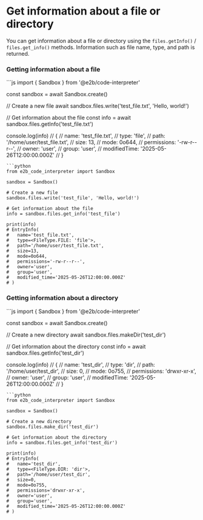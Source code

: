 # Get information about a file or directory

You can get information about a file or directory using the `files.getInfo()` / `files.get_info()` methods. Information such as file name, type, and path is returned.

### Getting information about a file

<CodeGroup>
```js
import { Sandbox } from '@e2b/code-interpreter'

const sandbox = await Sandbox.create()

// Create a new file
await sandbox.files.write('test_file.txt', 'Hello, world!')

// Get information about the file
const info = await sandbox.files.getInfo('test_file.txt')

console.log(info)
// {
//   name: 'test_file.txt',
//   type: 'file',
//   path: '/home/user/test_file.txt',
//   size: 13,
//   mode: 0o644, 
//   permissions: '-rw-r--r--',
//   owner: 'user',
//   group: 'user',
//   modifiedTime: '2025-05-26T12:00:00.000Z'
// }
```
```python
from e2b_code_interpreter import Sandbox

sandbox = Sandbox()

# Create a new file
sandbox.files.write('test_file', 'Hello, world!')

# Get information about the file
info = sandbox.files.get_info('test_file')

print(info)
# EntryInfo(
#   name='test_file.txt',
#   type=<FileType.FILE: 'file'>,
#   path='/home/user/test_file.txt',
#   size=13,
#   mode=0o644,
#   permissions='-rw-r--r--',
#   owner='user',
#   group='user',
#   modified_time='2025-05-26T12:00:00.000Z'
# )
```
</CodeGroup>

### Getting information about a directory

<CodeGroup>
```js
import { Sandbox } from '@e2b/code-interpreter'

const sandbox = await Sandbox.create()

// Create a new directory
await sandbox.files.makeDir('test_dir')

// Get information about the directory
const info = await sandbox.files.getInfo('test_dir')

console.log(info)
// {
//   name: 'test_dir',
//   type: 'dir',
//   path: '/home/user/test_dir',
//   size: 0,
//   mode: 0o755,
//   permissions: 'drwxr-xr-x',
//   owner: 'user',
//   group: 'user',
//   modifiedTime: '2025-05-26T12:00:00.000Z'
// }
```
```python
from e2b_code_interpreter import Sandbox

sandbox = Sandbox()

# Create a new directory
sandbox.files.make_dir('test_dir')

# Get information about the directory
info = sandbox.files.get_info('test_dir')

print(info)
# EntryInfo(
#   name='test_dir',
#   type=<FileType.DIR: 'dir'>,
#   path='/home/user/test_dir',
#   size=0,
#   mode=0o755,
#   permissions='drwxr-xr-x',
#   owner='user',
#   group='user',
#   modified_time='2025-05-26T12:00:00.000Z'
# )
```
</CodeGroup>
